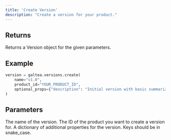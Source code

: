 ```yaml
---
title: 'Create Version'
description: "Create a version for your product."
---
```


## Returns
Returns a Version object for the given parameters.

## Example
```python
version = galtea.versions.create(
    name="v1.0",
    product_id="YOUR_PRODUCT_ID",
    optional_props={"description": "Initial version with basic summarization capabilities"}
)
```

## Parameters
<ResponseField name="name" type="string" required>
  The name of the version.
</ResponseField>
<ResponseField name="product_id" type="string" required>
  The ID of the product you want to create a version for.
</ResponseField>
<ResponseField name="optional_props" type="dict[str, str]">
  A dictionary of additional properties for the version. Keys should be in snake_case.
</ResponseField>
